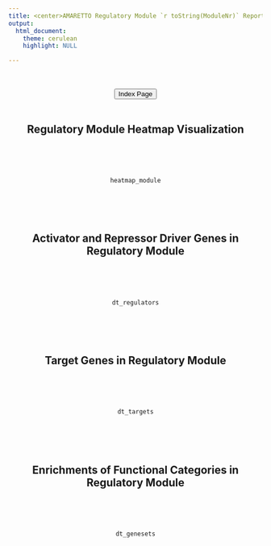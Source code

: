 ```yaml
---
title: <center>AMARETTO Regulatory Module `r toString(ModuleNr)` Report</center>
output: 
  html_document:
    theme: cerulean
    highlight: NULL

---
```

<center>
<br><br>
<a href="../index.html"><button type="button"  class="btn btn-primary">Index Page</button></a>
<br><br>

## Regulatory Module Heatmap Visualization
<br><br><br>
```r
heatmap_module
```
<br><br><br>

## Activator and Repressor Driver Genes in Regulatory Module
<br><br><br>
```r
dt_regulators
```
<br><br><br>

## Target Genes in Regulatory Module
<br><br><br>
```r
dt_targets
```
<br><br><br>

## Enrichments of Functional Categories in Regulatory Module
<br><br><br>
```r
dt_genesets
```

<br><br><br>
<!--
## Associations of Phenotypes to Regulatory Module

<br><br><br>

```r
module_phenotype_association_datatable
```

<br><br><br>
-->
</center>
